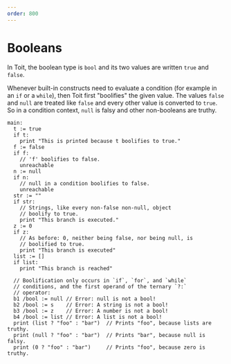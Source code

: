 ```yaml
---
order: 800
---
```


# Booleans

In Toit, the boolean type is `bool` and its two values are written `true` and `false`.

Whenever built-in constructs need to evaluate a condition (for example in an
`if` or a `while`), then Toit first "boolifies" the given value. The values
`false` and `null` are treated like `false` and every other value is converted
to `true`.
So in a condition context, `null` is falsy and other non-booleans are truthy.

```
main:
  t := true
  if t:
    print "This is printed because t boolifies to true."
  f := false
  if f:
    // 'f' boolifies to false.
    unreachable
  n := null
  if n:
    // null in a condition boolifies to false.
    unreachable
  str := ""
  if str:
    // Strings, like every non-false non-null, object
    // boolify to true.
    print "This branch is executed."
  z := 0
  if z:
    // As before: 0, neither being false, nor being null, is
    // boolified to true.
    print "This branch is executed"
  list := []
  if list:
    print "This branch is reached"

  // Boolification only occurs in `if`, `for`, and `while`
  // conditions, and the first operand of the ternary `?:`
  // operator:
  b1 /bool := null // Error: null is not a bool!
  b2 /bool := s    // Error: A string is not a bool!
  b3 /bool := z    // Error: A number is not a bool!
  b4 /bool := list // Error: A list is not a bool!
  print (list ? "foo" : "bar")  // Prints "foo", because lists are truthy.
  print (null ? "foo" : "bar")  // Prints "bar", because null is falsy.
  print (0 ? "foo" : "bar")     // Prints "foo", because zero is truthy.
```
